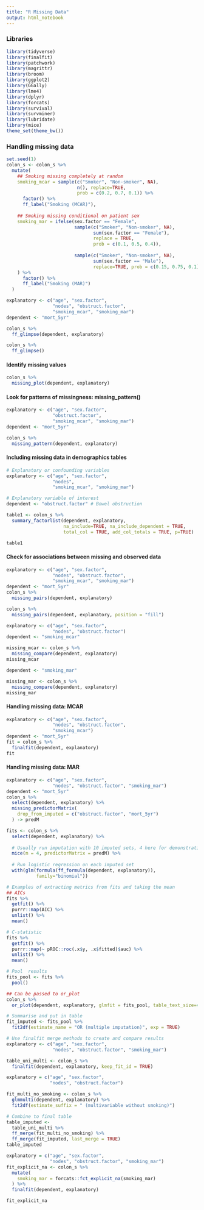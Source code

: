 ```yaml
---
title: "R Missing Data"
output: html_notebook
---
```


### Libraries
```r
library(tidyverse)
library(finalfit)
library(patchwork)
library(magrittr)
library(broom)
library(ggplot2)
library(GGally)
library(lme4)
library(dplyr)
library(forcats)
library(survival)
library(survminer)
library(lubridate)
library(mice)
theme_set(theme_bw())
```
### Handling missing data
```r
set.seed(1)
colon_s <- colon_s %>% 
  mutate(
    ## Smoking missing completely at random
    smoking_mcar = sample(c("Smoker", "Non-smoker", NA), 
                          n(), replace=TRUE, 
                          prob = c(0.2, 0.7, 0.1)) %>% 
      factor() %>% 
      ff_label("Smoking (MCAR)"),
    
    ## Smoking missing conditional on patient sex
    smoking_mar = ifelse(sex.factor == "Female",
                         sample(c("Smoker", "Non-smoker", NA), 
                                sum(sex.factor == "Female"), 
                                replace = TRUE,
                                prob = c(0.1, 0.5, 0.4)),
                         
                         sample(c("Smoker", "Non-smoker", NA), 
                                sum(sex.factor == "Male"), 
                                replace=TRUE, prob = c(0.15, 0.75, 0.1))
    ) %>% 
      factor() %>% 
      ff_label("Smoking (MAR)")
  )

explanatory <- c("age", "sex.factor", 
                 "nodes", "obstruct.factor",  
                 "smoking_mcar", "smoking_mar")
dependent <- "mort_5yr"

colon_s %>% 
  ff_glimpse(dependent, explanatory)

colon_s %>%
  ff_glimpse()
```
#### Identify missing values
```r
colon_s %>%
  missing_plot(dependent, explanatory)
```

#### Look for patterns of missingness: missing_pattern()
```r
explanatory <- c("age", "sex.factor", 
                 "obstruct.factor",  
                 "smoking_mcar", "smoking_mar")
dependent <- "mort_5yr"

colon_s %>% 
  missing_pattern(dependent, explanatory)
```
#### Including missing data in demographics tables
```r
# Explanatory or confounding variables
explanatory <- c("age", "sex.factor", 
                 "nodes",  
                 "smoking_mcar", "smoking_mar")

# Explanatory variable of interest
dependent <- "obstruct.factor" # Bowel obstruction

table1 <- colon_s %>% 
  summary_factorlist(dependent, explanatory, 
                     na_include=TRUE, na_include_dependent = TRUE, 
                     total_col = TRUE, add_col_totals = TRUE, p=TRUE)

table1
```
#### Check for associations between missing and observed data
```r
explanatory <- c("age", "sex.factor", 
                 "nodes", "obstruct.factor",  
                 "smoking_mcar", "smoking_mar")
dependent <- "mort_5yr"
colon_s %>% 
  missing_pairs(dependent, explanatory)
```

```r
colon_s %>% 
  missing_pairs(dependent, explanatory, position = "fill")
```
```r
explanatory <- c("age", "sex.factor", 
                 "nodes", "obstruct.factor")
dependent <- "smoking_mcar"

missing_mcar <- colon_s %>% 
  missing_compare(dependent, explanatory)
missing_mcar

dependent <- "smoking_mar"

missing_mar <- colon_s %>% 
  missing_compare(dependent, explanatory)
missing_mar
```
#### Handling missing data: MCAR
```r
explanatory <- c("age", "sex.factor", 
                 "nodes", "obstruct.factor",  
                 "smoking_mcar")
dependent <- "mort_5yr"
fit = colon_s %>% 
  finalfit(dependent, explanatory)
fit
```
#### Handling missing data: MAR
```r
explanatory <- c("age", "sex.factor", 
                 "nodes", "obstruct.factor", "smoking_mar")
dependent <- "mort_5yr"
colon_s %>% 
  select(dependent, explanatory) %>% 
  missing_predictorMatrix(
    drop_from_imputed = c("obstruct.factor", "mort_5yr")
  ) -> predM

fits <- colon_s %>% 
  select(dependent, explanatory) %>% 
  
  # Usually run imputation with 10 imputed sets, 4 here for demonstration
  mice(m = 4, predictorMatrix = predM) %>% 
  
  # Run logistic regression on each imputed set
  with(glm(formula(ff_formula(dependent, explanatory)), 
           family="binomial"))

# Examples of extracting metrics from fits and taking the mean
## AICs
fits %>% 
  getfit() %>% 
  purrr::map(AIC) %>%
  unlist() %>% 
  mean()

# C-statistic
fits %>% 
  getfit() %>% 
  purrr::map(~ pROC::roc(.x$y, .x$fitted)$auc) %>% 
  unlist() %>% 
  mean()

# Pool  results
fits_pool <- fits %>% 
  pool()

## Can be passed to or_plot
colon_s %>% 
  or_plot(dependent, explanatory, glmfit = fits_pool, table_text_size=4)

# Summarise and put in table
fit_imputed <- fits_pool %>%                                  
  fit2df(estimate_name = "OR (multiple imputation)", exp = TRUE)

# Use finalfit merge methods to create and compare results
explanatory <- c("age", "sex.factor", 
                 "nodes", "obstruct.factor", "smoking_mar")

table_uni_multi <- colon_s %>% 
  finalfit(dependent, explanatory, keep_fit_id = TRUE) 

explanatory = c("age", "sex.factor", 
                "nodes", "obstruct.factor")

fit_multi_no_smoking <- colon_s %>% 
  glmmulti(dependent, explanatory) %>% 
  fit2df(estimate_suffix = " (multivariable without smoking)") 

# Combine to final table
table_imputed <- 
  table_uni_multi %>% 
  ff_merge(fit_multi_no_smoking) %>% 
  ff_merge(fit_imputed, last_merge = TRUE)
table_imputed
```

```r
explanatory = c("age", "sex.factor", 
                "nodes", "obstruct.factor", "smoking_mar")
fit_explicit_na <- colon_s %>% 
  mutate(
    smoking_mar = forcats::fct_explicit_na(smoking_mar)
  ) %>% 
  finalfit(dependent, explanatory)

fit_explicit_na
```

